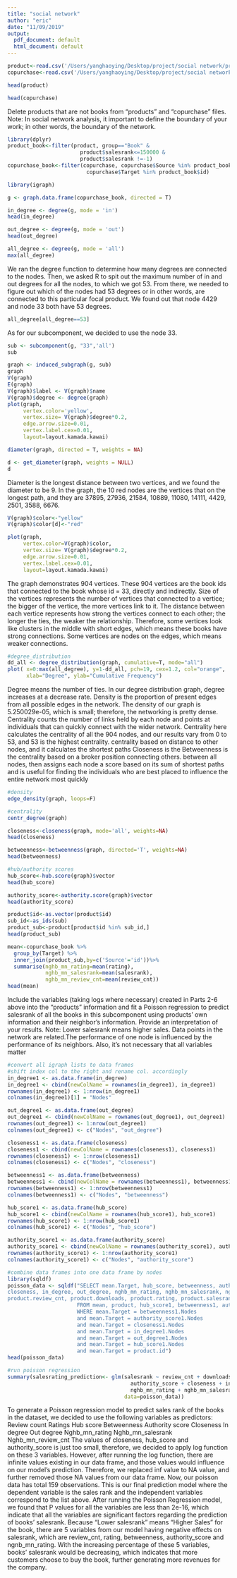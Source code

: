 ```yaml
---
title: "social network"
author: "eric"
date: "11/09/2019"
output:
  pdf_document: default
  html_document: default
---
```


```r
product<-read.csv('/Users/yanghaoying/Desktop/project/social network/products.csv', header = T)
copurchase<-read.csv('/Users/yanghaoying/Desktop/project/social network/copurchase.csv', header = T)
```
```r
head(product)
```
```r
head(copurchase)
```

Delete products that are not books from “products” and “copurchase” files. Note: In social network analysis, it important to define the boundary of your work; in other words, the boundary of the network.

```r
library(dplyr)
product_book<-filter(product, group=="Book" &
                       product$salesrank<=150000 &
                       product$salesrank !=-1)
copurchase_book<-filter(copurchase, copurchase$Source %in% product_book$id & 
                         copurchase$Target %in% product_book$id)
```
```r

library(igraph)

g <- graph.data.frame(copurchase_book, directed = T)

in_degree <- degree(g, mode = 'in')
head(in_degree)
```
```r
out_degree <- degree(g, mode = 'out')
head(out_degree)
```
```r
all_degree <- degree(g, mode = 'all')
max(all_degree)
```
We ran the degree function to determine how many degrees are connected to the nodes. Then, we asked R to spit out the maximum number of in and out degrees for all the nodes, to which we got 53. From there, we needed to figure out which of the nodes had 53 degrees or in other words, are connected to this particular focal product. We found out that node 4429 and node 33 both have 53 degrees. 
```r
all_degree[all_degree==53]
```
As for our subcomponent, we decided to use the node 33.
```r
sub <- subcomponent(g, "33",'all')
sub
```
```r
graph <- induced_subgraph(g, sub)
graph
V(graph)
E(graph)
V(graph)$label <- V(graph)$name
V(graph)$degree <- degree(graph)
plot(graph,
     vertex.color='yellow',
     vertex.size= V(graph)$degree*0.2,
     edge.arrow.size=0.01,
     vertex.label.cex=0.01,
     layout=layout.kamada.kawai)
```

```r
diameter(graph, directed = T, weights = NA)
```

```r
d <- get_diameter(graph, weights = NULL)
d
```
Diameter is the longest distance between two vertices, and we found the diameter to be 9. In the graph, the 10 red nodes are the vertices that on the longest path, and they are 37895, 27936, 21584, 10889, 11080, 14111, 4429, 2501, 3588, 6676.
```r
V(graph)$color<-"yellow"
V(graph)$color[d]<-"red"

plot(graph,
     vertex.color=V(graph)$color,
     vertex.size= V(graph)$degree*0.2,
     edge.arrow.size=0.01,
     vertex.label.cex=0.01,
     layout=layout.kamada.kawai)
```
The graph demonstrates 904 vertices. These 904 vertices are the book ids that connected to the book whose id = 33, directly and indirectly. Size of the vertices represents the number of vertices that connected to a vertice; the bigger of the vertice, the more vertices link to it. The distance between each vertice represents how strong the vertices connect to each other; the longer the ties, the weaker the relationship. Therefore, some vertices look like clusters in the middle with short edges, which means these books have strong connections. Some vertices are nodes on the edges, which means weaker connections.

```r
#degree_distribution
dd_all <- degree_distribution(graph, cumulative=T, mode="all")
plot( x=0:max(all_degree), y=1-dd_all, pch=19, cex=1.2, col="orange", 
      xlab="Degree", ylab="Cumulative Frequency")
```
Degree means the number of ties. In our degree distribution graph, degree increases at a decrease rate.
Density is the proportion of present edges from all possible edges in the network. The density of our graph is 5.250029e-05, which is small; therefore, the networking is pretty dense.
Centrality counts the number of links held by each node and points at individuals that can quickly connect with the wider network. Centrality here calculates the centrality of all the 904 nodes, and our results vary from 0 to 53, and 53 is the highest centrality.
 centrality based on distance to other nodes, and it calculates the shortest paths
Closeness is the
Betweenness is the centrality based on a broker position connecting others.
 between all nodes, then assigns each node a score based on its sum of shortest paths and is useful
 for finding the individuals who are best placed to influence the entire network most quickly
```r
#density
edge_density(graph, loops=F)
```
```r
#centrality
centr_degree(graph)
```
```r
closeness<-closeness(graph, mode='all', weights=NA)
head(closeness)
```
```r
betweenness<-betweenness(graph, directed='T', weights=NA)
head(betweenness)
```
```r
#hub/authority scores
hub_score<-hub.score(graph)$vector
head(hub_score)
```
```r
authority_score<-authority.score(graph)$vector
head(authority_score)
```
```r
product$id<-as.vector(product$id)
sub_id<-as_ids(sub)
product_sub<-product[product$id %in% sub_id,]
head(product_sub)
```
```r
mean<-copurchase_book %>%
  group_by(Target) %>%
  inner_join(product_sub,by=c('Source'='id'))%>%
  summarise(nghb_mn_rating=mean(rating),
            nghb_mn_salesrank=mean(salesrank), 
            nghb_mn_review_cnt=mean(review_cnt))
head(mean)

```

Include the variables (taking logs where necessary) created in Parts 2-6 above into the “products” information and fit a Poisson regression to predict salesrank of all the books in this subcomponent using products’ own information and their neighbor’s information. Provide an interpretation of your results. Note: Lower salesrank means higher sales. Data points in the network are related.The performance of one node is influenced by the performance of its neighbors. Also, it’s not necessary that all variables matter
```r
#convert all igraph lists to data frames
#shift index col to the right and rename col. accordingly
in_degree1 <- as.data.frame(in_degree)
in_degree1 <- cbind(newColName = rownames(in_degree1), in_degree1)
rownames(in_degree1) <- 1:nrow(in_degree1)
colnames(in_degree1)[1] = "Nodes"

out_degree1 <- as.data.frame(out_degree)
out_degree1 <- cbind(newColName = rownames(out_degree1), out_degree1)
rownames(out_degree1) <- 1:nrow(out_degree1)
colnames(out_degree1) <- c("Nodes", "out_degree")

closeness1 <- as.data.frame(closeness)
closeness1 <- cbind(newColName = rownames(closeness1), closeness1)
rownames(closeness1) <- 1:nrow(closeness1)
colnames(closeness1) <- c("Nodes", "closeness")

betweenness1 <- as.data.frame(betweenness)
betweenness1 <- cbind(newColName = rownames(betweenness1), betweenness1)
rownames(betweenness1) <- 1:nrow(betweenness1)
colnames(betweenness1) <- c("Nodes", "betweenness")

hub_score1 <- as.data.frame(hub_score)
hub_score1 <- cbind(newColName = rownames(hub_score1), hub_score1)
rownames(hub_score1) <- 1:nrow(hub_score1)
colnames(hub_score1) <- c("Nodes", "hub_score")

authority_score1 <- as.data.frame(authority_score)
authority_score1 <- cbind(newColName = rownames(authority_score1), authority_score1)
rownames(authority_score1) <- 1:nrow(authority_score1)
colnames(authority_score1) <- c("Nodes", "authority_score")
```

```r
#combine data frames into one data frame by nodes
library(sqldf)
poisson_data <- sqldf("SELECT mean.Target, hub_score, betweenness, authority_score, 
closeness, in_degree, out_degree, nghb_mn_rating, nghb_mn_salesrank, nghb_mn_review_cnt,
product.review_cnt, product.downloads, product.rating, product.salesrank
                      FROM mean, product, hub_score1, betweenness1, authority_score1, closeness1, in_degree1, out_degree1
                      WHERE mean.Target = betweenness1.Nodes 
                      and mean.Target = authority_score1.Nodes
                      and mean.Target = closeness1.Nodes
                      and mean.Target = in_degree1.Nodes
                      and mean.Target = out_degree1.Nodes
                      and mean.Target = hub_score1.Nodes
                      and mean.Target = product.id")
head(poisson_data)
```

```r
#run poisson regression
summary(salesrating_prediction<- glm(salesrank ~ review_cnt + downloads + rating + hub_score + betweenness + 
                                       authority_score + closeness + in_degree + out_degree + 
                                       nghb_mn_rating + nghb_mn_salesrank + nghb_mn_review_cnt,, family="poisson",
                                     data=poisson_data))
```
 To generate a Poisson regression model to predict sales rank of the books in the dataset, we decided to use the following variables as predictors:
Review count Ratings
Hub score Betweenness Authority score Closeness
In degree
Out degree Nghb_mn_rating Nghb_mn_salesrank Nghb_mn_review_cnt
The values of closeness, hub_score and authority_score is just too small, therefore, we decided to apply log function on these 3 variables.
However, after running the log function, there are infinite values existing in our data frame, and those values would influence on our model’s prediction. Therefore, we replaced inf value to NA
value, and further removed those NA values from our data frame. Now, our poisson data has total 159 observations.
This is our final prediction model where the dependent variable is the sales rank and the independent variables correspond to the list above.
After running the Poisson Regression model, we found that P values for all the variables are less than 2e-16, which indicate that all the variables are significant factors regarding the prediction of books’ salesrank. Because “Lower salesrank” means “Higher Sales” for the book, there are 5 variables from our model having negative effects on salesrank, which are review_cnt, rating, betweenness, authority_score and ngnb_mn_rating. With the increasing percentage of these 5 variables, books’ salesrank would be decreasing, which indicates that more customers choose to buy the book, further generating more revenues for the company.
